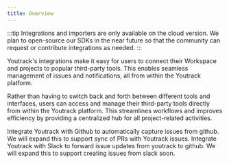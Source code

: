 ```yaml
---
title: Overview
---
```



:::tip Integrations and importers are only available on the cloud version. We plan to open-source our SDKs in the near future so that the community can request or contribute integrations as needed.
:::

Youtrack's integrations make it easy for users to connect their Workspace and projects to popular third-party tools. This enables seamless management of issues and notifications, all from within the Youtrack platform.

Rather than having to switch back and forth between different tools and interfaces, users can access and manage their third-party tools directly from within the Youtrack platform. This streamlines workflows and improves efficiency by providing a centralized hub for all project-related activities.

<CardGroup cols={2}>
  <Card title="Github" icon="FaGithub" href="/youtrack-integrations/github">
    Integrate Youtrack with Github to automatically capture issues from github. We will expand this to support sync of PRs with Youtrack issues.
  </Card>
  <Card title="Slack" icon="FaSlack" href="/youtrack-integrations/slack">
    Integrate Youtrack with Slack to forward issue updates from youtrack to github. We will expand this to support creating issues from slack soon.
  </Card>
</CardGroup>